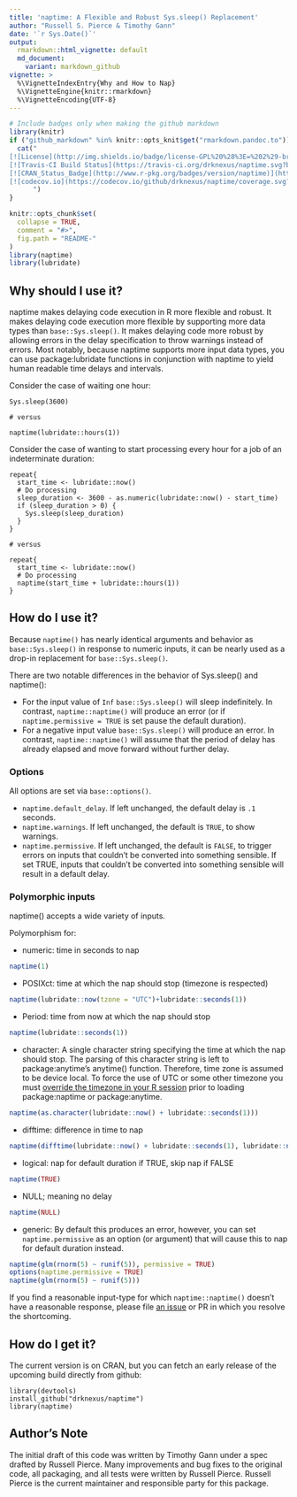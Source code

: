 ```yaml
---
title: 'naptime: A Flexible and Robust Sys.sleep() Replacement'
author: "Russell S. Pierce & Timothy Gann"
date: '`r Sys.Date()`'
output:
  rmarkdown::html_vignette: default
  md_document:
    variant: markdown_github
vignette: >
  %\VignetteIndexEntry{Why and How to Nap}
  %\VignetteEngine{knitr::rmarkdown}
  %\VignetteEncoding{UTF-8}
---
```


```r
# Include badges only when making the github markdown
library(knitr)
if ("github_markdown" %in% knitr::opts_knit$get("rmarkdown.pandoc.to")) {
  cat("
[![License](http://img.shields.io/badge/license-GPL%20%28%3E=%202%29-brightgreen.svg?style=flat)](http://www.gnu.org/licenses/gpl-2.0.html)
[![Travis-CI Build Status](https://travis-ci.org/drknexus/naptime.svg?branch=master)](https://travis-ci.org/drknexus/naptime)
[![CRAN_Status_Badge](http://www.r-pkg.org/badges/version/naptime)](https://cran.r-project.org/package=naptime)
[![codecov.io](https://codecov.io/github/drknexus/naptime/coverage.svg?branch=master)](https://codecov.io/github/drknexus/naptime?branch=master)
      ")
}
```

```r
knitr::opts_chunk$set(
  collapse = TRUE,
  comment = "#>",
  fig.path = "README-"
)
library(naptime)
library(lubridate)
```

## Why should I use it?

naptime makes delaying code execution in R more flexible and robust. It makes delaying code execution more flexible by supporting more data types than `base::Sys.sleep()`.  It makes delaying code more robust by allowing errors in the delay specification to throw warnings instead of errors.  Most notably, because naptime supports more input data types, you can use package:lubridate functions in conjunction with naptime to yield human readable time delays and intervals.

Consider the case of waiting one hour:
```
Sys.sleep(3600)

# versus

naptime(lubridate::hours(1))
```

Consider the case of wanting to start processing every hour for a job of an indeterminate duration:

```
repeat{
  start_time <- lubridate::now()
  # Do processing
  sleep_duration <- 3600 - as.numeric(lubridate::now() - start_time)
  if (sleep_duration > 0) {
    Sys.sleep(sleep_duration)
  }
}

# versus

repeat{
  start_time <- lubridate::now()
  # Do processing
  naptime(start_time + lubridate::hours(1))
}
```

## How do I use it?

Because `naptime()` has nearly identical arguments and behavior as `base::Sys.sleep()` in response to numeric inputs,  it can be nearly used as a drop-in replacement for `base::Sys.sleep()`.  

There are two notable differences in the behavior of Sys.sleep() and naptime():

* For the input value of `Inf` `base::Sys.sleep()` will sleep indefinitely.  In contrast, `naptime::naptime()` will produce an error (or if `naptime.permissive = TRUE` is set pause the default duration).
* For a negative input value `base::Sys.sleep()` will produce an error.  In contrast, `naptime::naptime()` will assume that the period of delay has already elapsed and move forward without further delay.

### Options
All options are set via `base::options()`.

* `naptime.default_delay`.  If left unchanged, the default delay is `.1` seconds.
* `naptime.warnings`.  If left unchanged, the default is `TRUE`, to show warnings.
* `naptime.permissive`.  If left unchanged, the default is `FALSE`, to trigger errors on inputs that couldn't be converted into something sensible.  If set TRUE, inputs that couldn't be converted into something sensible will result in a default delay.

### Polymorphic inputs
naptime() accepts a wide variety of inputs.

Polymorphism for:

 * numeric: time in seconds to nap
```r
naptime(1)
```

 * POSIXct: time at which the nap should stop (timezone is respected)
```r
naptime(lubridate::now(tzone = "UTC")+lubridate::seconds(1))
```

* Period: time from now at which the nap should stop
```r
naptime(lubridate::seconds(1))
```

* character: A single character string specifying the time at which the nap should stop. The parsing of this character string is left to package:anytime's anytime() function.  Therefore, time zone is assumed to be device local.  To force the use of UTC or some other timezone you must [override the timezone in your R session](https://github.com/eddelbuettel/anytime/issues/32) prior to loading package:naptime or package:anytime.
```r
naptime(as.character(lubridate::now() + lubridate::seconds(1)))
```

* difftime: difference in time to nap
```r
naptime(difftime(lubridate::now() + lubridate::seconds(1), lubridate::now()))
```

* logical: nap for default duration if TRUE, skip nap if FALSE
```r
naptime(TRUE)
```

 * NULL; meaning no delay
```r
naptime(NULL)
```

 * generic: By default this produces an error, however, you can set `naptime.permissive` as an option (or argument) that will cause this to nap for default duration instead.
```r
naptime(glm(rnorm(5) ~ runif(5)), permissive = TRUE)
options(naptime.permissive = TRUE)
naptime(glm(rnorm(5) ~ runif(5)))
```

If you find a reasonable input-type for which `naptime::naptime()` doesn't have a reasonable response, please file [an issue](https://github.com/drknexus/naptime/issues) or PR in which you resolve the shortcoming.




## How do I get it?

The current version is on CRAN, but you can fetch an early release of the upcoming build directly from github:

```
library(devtools)
install_github("drknexus/naptime")
library(naptime)
```

## Author's Note
The initial draft of this code was written by Timothy Gann under a spec drafted by Russell Pierce.  Many improvements and bug fixes to the original code, all packaging, and all tests were written by Russell Pierce.  Russell Pierce is the current maintainer and responsible party for this package.
